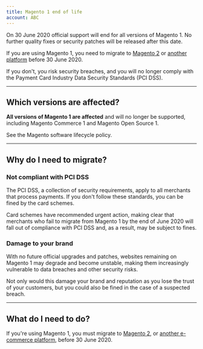 ```yaml
--- 
title: Magento 1 end of life
account: ABC
---
```


On 30 June 2020 <ExternalLink href="https://magento.com/blog/magento-news/supporting-magento-1-through-june-2020" target="_blank">official support will end for all versions of Magento 1</ExternalLink>. No further quality fixes or security patches will be released after this date.

If you are using Magento 1, you need to migrate to [Magento 2](/integrate/e-commerce-platforms/magento-2) or [another platform](/integrate/e-commerce-platforms) before 30 June 2020.

If you don't, you risk security breaches, and you will no longer comply with the Payment Card Industry Data Security Standards (PCI DSS).

---

## Which versions are affected?

**All versions of Magento 1 are affected** and will no longer be supported, including Magento Commerce 1 and Magento Open Source 1.

See the <ExternalLink href="https://magento.com/sites/default/files/magento-software-lifecycle-policy.pdf" target="_blank">Magento software lifecycle policy</ExternalLink>.

---

## Why do I need to migrate?

### Not compliant with PCI DSS

The PCI DSS, a <ExternalLink href="https://www.pcisecuritystandards.org/document_library?category=pcidss&document=pci_dss) set by the card schemes (like Visa and Mastercard" target="_blank">collection of security requirements</ExternalLink>, apply to all merchants that process payments. If you don't follow these standards, you can be fined by the card schemes.

<ExternalLink href="https://usa.visa.com/content/dam/VCOM/global/support-legal/documents/acquirer-advisory-magento-migration.pdf" target="_blank">Card schemes have recommended urgent action</ExternalLink>, making clear that merchants who fail to migrate from Magento 1 by the end of June 2020 will fall out of compliance with PCI DSS and, as a result, may be subject to fines.

### Damage to your brand

With no future official upgrades and patches, websites remaining on Magento 1 may degrade and become unstable, making them increasingly vulnerable to data breaches and other security risks.

Not only would this damage your brand and reputation as you lose the trust of your customers, but you could also be fined in the case of a suspected breach.

---

## What do I need to do?

If you're using Magento 1, you must migrate to [Magento 2](/integrate/e-commerce-platforms/magento-2), or [another e-commerce platform](/integrate/e-commerce-platforms), before 30 June 2020.
